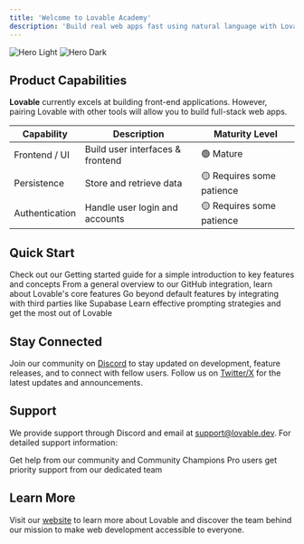 ```yaml
---
title: 'Welcome to Lovable Academy'
description: 'Build real web apps fast using natural language with Lovable'
---
```


<img
  className="block dark:hidden"
  src="/images/hero-light.svg"
  alt="Hero Light"
/>
<img
  className="hidden dark:block"
  src="/images/hero-dark.svg"
  alt="Hero Dark"
/>

## Product Capabilities

**Lovable** currently excels at building front-end applications. However, pairing Lovable with other tools will allow you to build full-stack web apps.

| Capability | Description | Maturity Level |
|------------|-------------|----------------|
| Frontend / UI | Build user interfaces & frontend | 🟢 Mature |
| Persistence | Store and retrieve data | 🟡 Requires some patience |
| Authentication | Handle user login and accounts | 🟡 Requires some patience |

## Quick Start

<CardGroup cols={2}>
  <Card
    title="Getting Started"
    icon="zap"
    href="/getting-started"
  >
    Check out our Getting started guide for a simple introduction to key features and concepts
  </Card>
  <Card
    title="Features Overview"
    icon="tools"
    href="/features"
  >
    From a general overview to our GitHub integration, learn about Lovable's core features
  </Card>
  <Card
    title="Integrations"
    icon="link"
    href="/integrations"
  >
    Go beyond default features by integrating with third parties like Supabase
  </Card>
  <Card
    title="Tips and Tricks"
    icon="lightbulb"
    href="/tips-tricks"
  >
    Learn effective prompting strategies and get the most out of Lovable
  </Card>
</CardGroup>

## Stay Connected

Join our community on [Discord](https://discord.gg/rPw2rSFE2K) to stay updated on development, feature releases, and to connect with fellow users. Follow us on [Twitter/X](https://twitter.com/Lovable_dev) for the latest updates and announcements.

## Support

We provide support through Discord and email at [support@lovable.dev](mailto:support@lovable.dev). For detailed support information:

<CardGroup cols={2}>
  <Card
    title="Community Support"
    icon="discord"
    href="https://discord.com/channels/1119885301872070706/1280461670979993613"
  >
    Get help from our community and Community Champions
  </Card>
  <Card
    title="Priority Support"
    icon="envelope"
    href="mailto:support@lovable.dev"
  >
    Pro users get priority support from our dedicated team
  </Card>
</CardGroup>

## Learn More

Visit our [website](https://lovable.dev) to learn more about Lovable and discover the team behind our mission to make web development accessible to everyone.
